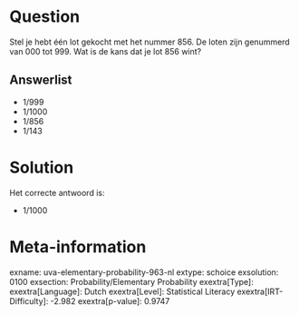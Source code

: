 Question
========

Stel je hebt één lot gekocht met het nummer 856. De loten zijn genummerd
van 000 tot 999. Wat is de kans dat je lot 856 wint?

Answerlist
----------

* 1/999
* 1/1000
* 1/856
* 1/143

Solution
========

Het correcte antwoord is: 

* 1/1000

Meta-information
================
exname: uva-elementary-probability-963-nl
extype: schoice
exsolution: 0100
exsection: Probability/Elementary Probability
exextra[Type]: 
exextra[Language]: Dutch
exextra[Level]: Statistical Literacy
exextra[IRT-Difficulty]: -2.982
exextra[p-value]: 0.9747
